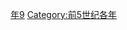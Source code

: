 {{Catnav|頁面分類|历史|歷史時代|年|前5世纪各年}}

{{catmore}}

[[Category:前400年代|年9]]
[[Category:前5世纪各年|Category:前5世纪各年]]